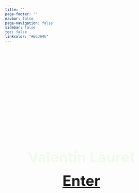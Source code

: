 ```yaml
---
title: ""
page-footer: ""
navbar: false
page-navigation: false
sidebar: false
toc: false
linkcolor: "#E63946"
---
```


$$
~~
$$
$$
~~
$$
$$
~~
$$
$$
~~
$$
$$
~~
$$
$$
~~
$$
$$
~~
$$
$$
~~
$$
$$
~~
$$
$$
~~
$$
$$
~~
$$
$$
~~
$$
<center>
# <font color="#F1FAEE" size=30>**Valentin Lauret**</font>

<font color="#F1FAEE" size=30>**[Enter](about.qmd)**</font>
</center>

<style>
  body {
  background-image: url("img/gypa.jpg");
  background-size: cover;
  background-repeat: no-repeat;
}
  
</style>





